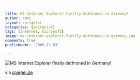 ```yaml
---

title: MS Internet Explorer finally dethroned in Germany!
author: rami
layout: zeitgeist 
categories: [Zeitgeist]
tags: [internet, microsoft]
image: ms-internet-explorer-finally-dethroned-in-germany.jpg
comments: true
publishedAt: '2009-12-03'

---
```


![MS Internet Explorer finally dethroned in Germany!](/assets/images/content/zeitgeist/ms-internet-explorer-finally-dethroned-in-germany.jpg)

via [spiegel.de](http://www.spiegel.de/fotostrecke/fotostrecke-49335-4.html)
